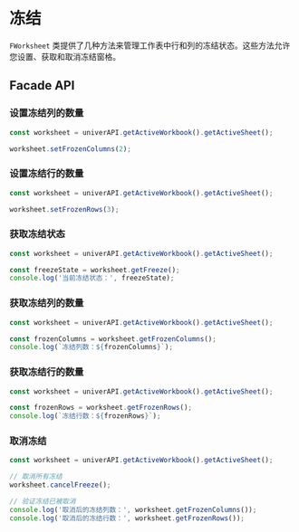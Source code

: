 
# 冻结 <VersionBadge version="0.3.0+" />

`FWorksheet` 类提供了几种方法来管理工作表中行和列的冻结状态。这些方法允许您设置、获取和取消冻结窗格。

## Facade API

### 设置冻结列的数量

```typescript
const worksheet = univerAPI.getActiveWorkbook().getActiveSheet();

worksheet.setFrozenColumns(2);
```

### 设置冻结行的数量

```typescript
const worksheet = univerAPI.getActiveWorkbook().getActiveSheet();

worksheet.setFrozenRows(3);
```

### 获取冻结状态

```typescript
const worksheet = univerAPI.getActiveWorkbook().getActiveSheet();

const freezeState = worksheet.getFreeze();
console.log('当前冻结状态：', freezeState);
```

### 获取冻结列的数量

```typescript
const worksheet = univerAPI.getActiveWorkbook().getActiveSheet();

const frozenColumns = worksheet.getFrozenColumns();
console.log(`冻结列数：${frozenColumns}`);
```

### 获取冻结行的数量

```typescript
const worksheet = univerAPI.getActiveWorkbook().getActiveSheet();

const frozenRows = worksheet.getFrozenRows();
console.log(`冻结行数：${frozenRows}`);
```

### 取消冻结

```typescript
const worksheet = univerAPI.getActiveWorkbook().getActiveSheet();

// 取消所有冻结
worksheet.cancelFreeze();

// 验证冻结已被取消
console.log('取消后的冻结列数：', worksheet.getFrozenColumns());
console.log('取消后的冻结行数：', worksheet.getFrozenRows());
```
